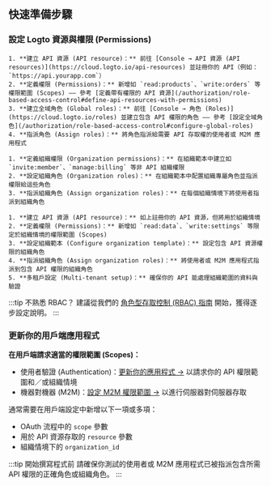 
## 快速準備步驟

### 設定 Logto 資源與權限 (Permissions)

<Tabs groupId="permission-models">
  <TabItem value="global-api-resources" label="全域 API 資源 (Global API resources)">

    1. **建立 API 資源 (API resource)：** 前往 [Console → API 資源 (API resources)](https://cloud.logto.io/api-resources) 並註冊你的 API（例如：`https://api.yourapp.com`）
    2. **定義權限 (Permissions)：** 新增如 `read:products`、`write:orders` 等權限範圍 (Scopes) —— 參考 [定義帶有權限的 API 資源](/authorization/role-based-access-control#define-api-resources-with-permissions)
    3. **建立全域角色 (Global roles)：** 前往 [Console → 角色 (Roles)](https://cloud.logto.io/roles) 並建立包含 API 權限的角色 —— 參考 [設定全域角色](/authorization/role-based-access-control#configure-global-roles)
    4. **指派角色 (Assign roles)：** 將角色指派給需要 API 存取權的使用者或 M2M 應用程式

  </TabItem>
  <TabItem value="organization-permissions" label="組織（非 API）權限 (Organization (non-API) permissions)">

    1. **定義組織權限 (Organization permissions)：** 在組織範本中建立如 `invite:member`、`manage:billing` 等非 API 組織權限
    2. **設定組織角色 (Organization roles)：** 在組織範本中配置組織專屬角色並指派權限給這些角色
    3. **指派組織角色 (Assign organization roles)：** 在每個組織情境下將使用者指派到組織角色

  </TabItem>
  <TabItem value="organization-level-api-resources" label="組織層級 API 資源 (Organization-level API resources)">

    1. **建立 API 資源 (API resource)：** 如上註冊你的 API 資源，但將用於組織情境
    2. **定義權限 (Permissions)：** 新增如 `read:data`、`write:settings` 等限定於組織情境的權限範圍 (Scopes)
    3. **設定組織範本 (Configure organization template)：** 設定包含 API 資源權限的組織角色
    4. **指派組織角色 (Assign organization roles)：** 將使用者或 M2M 應用程式指派到包含 API 權限的組織角色
    5. **多租戶設定 (Multi-tenant setup)：** 確保你的 API 能處理組織範圍的資料與驗證

  </TabItem>
</Tabs>

:::tip 不熟悉 RBAC？
建議從我們的 [角色型存取控制 (RBAC) 指南](/authorization/role-based-access-control) 開始，獲得逐步設定說明。
:::

### 更新你的用戶端應用程式

**在用戶端請求適當的權限範圍 (Scopes)：**

- 使用者驗證 (Authentication)：[更新你的應用程式 →](/quick-starts) 以請求你的 API 權限範圍和／或組織情境
- 機器對機器 (M2M)：[設定 M2M 權限範圍 →](/quick-starts/m2m) 以進行伺服器對伺服器存取

通常需要在用戶端設定中新增以下一項或多項：

- OAuth 流程中的 `scope` 參數
- 用於 API 資源存取的 `resource` 參數
- 組織情境下的 `organization_id`

:::tip 開始撰寫程式前
請確保你測試的使用者或 M2M 應用程式已被指派包含所需 API 權限的正確角色或組織角色。
:::
